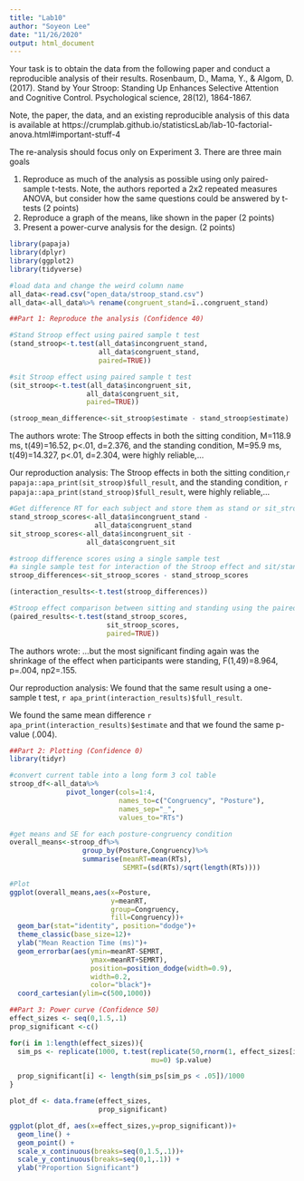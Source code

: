 ```yaml
---
title: "Lab10"
author: "Soyeon Lee"
date: "11/26/2020"
output: html_document
---
```

Your task is to obtain the data from the following paper and conduct a reproducible analysis of their results.
Rosenbaum, D., Mama, Y., & Algom, D. (2017). Stand by Your Stroop: Standing Up Enhances Selective Attention and Cognitive Control. Psychological science, 28(12), 1864-1867.

Note, the paper, the data, and an existing reproducible analysis of this data is available at https://crumplab.github.io/statisticsLab/lab-10-factorial-anova.html#important-stuff-4

The re-analysis should focus only on Experiment 3. There are three main goals

1. Reproduce as much of the analysis as possible using only paired-sample t-tests. Note, the authors reported a 2x2 repeated measures ANOVA, but consider how the same questions could be answered by t-tests (2 points)
2. Reproduce a graph of the means, like shown in the paper (2 points)
3. Present a power-curve analysis for the design. (2 points)

```r
library(papaja)
library(dplyr)
library(ggplot2)
library(tidyverse)

#load data and change the weird column name 
all_data<-read.csv("open_data/stroop_stand.csv")
all_data<-all_data%>% rename(congruent_stand=ï..congruent_stand)
```

```r
##Part 1: Reproduce the analysis (Confidence 40) 

#Stand Stroop effect using paired sample t test
(stand_stroop<-t.test(all_data$incongruent_stand,
                      all_data$congruent_stand,
                      paired=TRUE))

#sit Stroop effect using paired sample t test
(sit_stroop<-t.test(all_data$incongruent_sit,
                   all_data$congruent_sit,
                   paired=TRUE))

(stroop_mean_difference<-sit_stroop$estimate - stand_stroop$estimate)
```
The authors wrote:
The Stroop effects in both the sitting condition, M=118.9 ms, t(49)=16.52, p<.01, d=2.376, and the standing condition, M=95.9 ms, t(49)=14.327, p<.01, d=2.304, were highly reliable,...

Our reproduction analysis:
The Stroop effects in both the sitting condition,`r papaja::apa_print(sit_stroop)$full_result`, and the standing condition, `r papaja::apa_print(stand_stroop)$full_result`, were highly reliable,...

```r
#Get difference RT for each subject and store them as stand or sit_stroop scores
stand_stroop_scores<-all_data$incongruent_stand - 
                     all_data$congruent_stand
sit_stroop_scores<-all_data$incongruent_sit -
                   all_data$congruent_sit

#stroop difference scores using a single sample test
#a single sample test for interaction of the Stroop effect and sit/stand
stroop_differences<-sit_stroop_scores - stand_stroop_scores

(interaction_results<-t.test(stroop_differences))

#Stroop effect comparison between sitting and standing using the paired sample t test
(paired_results<-t.test(stand_stroop_scores,
                        sit_stroop_scores,
                        paired=TRUE))
```
The authors wrote:
...but the most significant finding again was the shrinkage of the effect when participants were standing, F(1,49)=8.964, p=.004, np2=.155.

Our reproduction analysis: 
We found that the same result using a one-sample t test, `r apa_print(interaction_results)$full_result`.

We found the same mean difference `r apa_print(interaction_results)$estimate` and that we found the same p-value (.004).
```r
##Part 2: Plotting (Confidence 0)
library(tidyr)

#convert current table into a long form 3 col table
stroop_df<-all_data%>%
              pivot_longer(cols=1:4,
                           names_to=c("Congruency", "Posture"),
                           names_sep="_",
                           values_to="RTs")

#get means and SE for each posture-congruency condition 
overall_means<-stroop_df%>%
                  group_by(Posture,Congruency)%>%
                  summarise(meanRT=mean(RTs),
                            SEMRT=(sd(RTs)/sqrt(length(RTs)))) 

#Plot
ggplot(overall_means,aes(x=Posture,
                         y=meanRT,
                         group=Congruency,
                         fill=Congruency))+
  geom_bar(stat="identity", position="dodge")+
  theme_classic(base_size=12)+
  ylab("Mean Reaction Time (ms)")+
  geom_errorbar(aes(ymin=meanRT-SEMRT,
                    ymax=meanRT+SEMRT),
                    position=position_dodge(width=0.9),
                    width=0.2,
                    color="black")+
  coord_cartesian(ylim=c(500,1000))
```

```r
##Part 3: Power curve (Confidence 50)
effect_sizes <- seq(0,1.5,.1)
prop_significant <-c()

for(i in 1:length(effect_sizes)){
  sim_ps <- replicate(1000, t.test(replicate(50,rnorm(1, effect_sizes[i], 1)),
                                   mu=0) $p.value)

  prop_significant[i] <- length(sim_ps[sim_ps < .05])/1000
}

plot_df <- data.frame(effect_sizes,
                      prop_significant)

ggplot(plot_df, aes(x=effect_sizes,y=prop_significant))+
  geom_line() +
  geom_point() +
  scale_x_continuous(breaks=seq(0,1.5,.1))+
  scale_y_continuous(breaks=seq(0,1,.1)) +
  ylab("Proportion Significant")



```

